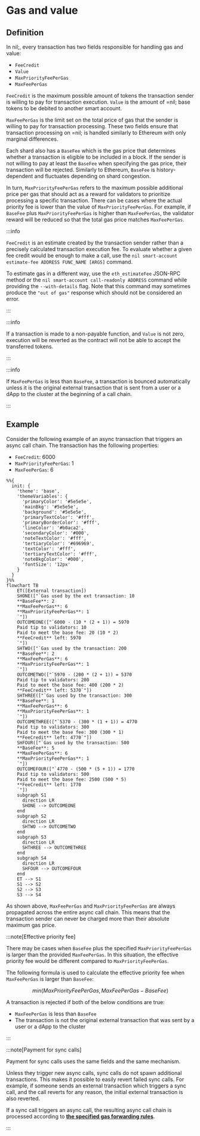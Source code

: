 # Gas and value

## Definition

In nil;, every transaction has two fields responsible for handling gas and value:

* `FeeCredit`
* `Value`
* `MaxPriorityFeePerGas`
* `MaxFeePerGas`

`FeeCredit` is the maximum possible amount of tokens the transaction sender is willing to pay for transaction execution. `Value` is the amount of =nil; base tokens to be debited to another smart account. 

`MaxFeePerGas` is the limit set on the total price of gas that the sender is willing to pay for transaction processing. These two fields ensure that transaction processing on =nil; is handled similarly to Ethereum with only marginal differences.

Each shard also has a `BaseFee` which is the gas price that determines whether a transaction is eligible to be included in a block. If the sender is not willing to pay at least the `BaseFee` when specifying the gas price, their transaction will be rejected. Similarly to Ethereum, `BaseFee` is history-dependent and fluctuates depending on shard congestion. 

In turn, `MaxPriorityFeePerGas` refers to the maximum possible additional price per gas that should act as a reward for validators to prioritize processing a specific transaction. There can be cases where the actual priority fee is lower than the value of `MaxPriorityFeePerGas`. For example, if `BaseFee` plus `MaxPriorityFeePerGas` is higher than `MaxFeePerGas`, the validator reward will be reduced so that the total gas price matches `MaxFeePerGas`.  

:::info

`FeeCredit` is an estimate created by the transaction sender rather than a precisely calculated transaction execution fee. To evaluate whether a given fee credit would be enough to make a call, use the `nil smart-account estimate-fee ADDRESS FUNC_NAME [ARGS]` command.

To estimate gas in a different way, use the `eth_estimateFee` JSON-RPC method or the `nil smart-account call-readonly ADDRESS` command while providing the `--with-details` flag. Note that this command may sometimes produce the `"out of gas"` response which should not be considered an error.

:::

:::info

If a transaction is made to a non-payable function, and `Value` is not zero, execution will be reverted as the contract will not be able to accept the transferred tokens.

:::

:::info

If `MaxFeePerGas` is less than `BaseFee`, a transaction is bounced automatically unless it is the original external transaction that is sent from a user or a dApp to the cluster at the beginning of a call chain.

:::

## Example

Consider the following example of an async transaction that triggers an async call chain. The transaction has the following properties:

* `FeeCredit`: 6000
* `MaxPriorityFeePerGas`: 1
* `MaxFeePerGas`: 6

```mermaid
%%{
  init: {
    'theme': 'base',
    'themeVariables': {
      'primaryColor': '#5e5e5e',
      'mainBkg': '#5e5e5e',
      'background': '#5e5e5e',
      'primaryTextColor': '#fff',
      'primaryBorderColor': '#fff',
      'lineColor': '#b0aca2',
      'secondaryColor': '#000',
      'noteTextColor': '#fff',
      'tertiaryColor': '#696969',
      'textColor': '#fff',
      'tertiaryTextColor': '#fff',
      'noteBkgColor': '#000',
      'fontSize': '12px'
    }
  }
}%%
flowchart TB
    ET([External transaction])
    SHONE(["`Gas used by the ext transaction: 10
    **BaseFee**: 2
    **MaxFeePerGas**: 6
    **MaxPriorityFeePerGas**: 1
    `"])
    OUTCOMEONE(["`6000 - (10 * (2 + 1)) = 5970
    Paid tip to validators: 10
    Paid to meet the base fee: 20 (10 * 2)
    **FeeCredit** left: 5970 
    `"])
    SHTWO(["`Gas used by the transaction: 200
    **BaseFee**: 2
    **MaxFeePerGas**: 6
    **MaxPriorityFeePerGas**: 1
    `"])
    OUTCOMETWO(["`5970 - (200 * (2 + 1)) = 5370
    Paid tip to validators: 200
    Paid to meet the base fee: 400 (200 * 2)
    **FeeCredit** left: 5370`"])
    SHTHREE(["`Gas used by the transaction: 300
    **BaseFee**: 1
    **MaxFeePerGas**: 6
    **MaxPriorityFeePerGas**: 1
    `"])
    OUTCOMETHREE(["`5370 - (300 * (1 + 1)) = 4770
    Paid tip to validators: 300
    Paid to meet the base fee: 300 (300 * 1)
    **FeeCredit** left: 4770`"])
    SHFOUR(["`Gas used by the transaction: 500
    **BaseFee**: 5
    **MaxFeePerGas**: 6
    **MaxPriorityFeePerGas**: 1
    `"])
    OUTCOMEFOUR(["`4770 - (500 * (5 + 1)) = 1770
    Paid tip to validators: 500
    Paid to meet the base fee: 2500 (500 * 5)
    **FeeCredit** left: 1770
    `"])
    subgraph S1
      direction LR
      SHONE --> OUTCOMEONE
    end
    subgraph S2
      direction LR
      SHTWO --> OUTCOMETWO
    end
    subgraph S3
      direction LR
      SHTHREE --> OUTCOMETHREE
    end
    subgraph S4
      direction LR
      SHFOUR --> OUTCOMEFOUR
    end
    ET --> S1
    S1 --> S2
    S2 --> S3
    S3 --> S4
```

As shown above, `MaxFeePerGas` and `MaxPriorityFeePerGas` are always propagated across the entire async call chain. This means that the transaction sender can never be charged more than their absolute maximum gas price.

:::note[Effective priority fee]

There may be cases when `BaseFee` plus the specified `MaxPriorityFeePerGas` is larger than the provided `MaxFeePerGas`. In this situation, the effective priority fee would be different compared to `MaxPriorityFeePerGas`.

The following formula is used to calculate the effective priority fee when `MaxFeePerGas` is larger than `BaseFee`:

$$
min(MaxPriorityFeePerGas, MaxFeePerGas - BaseFee)
$$

A transaction is rejected if both of the below conditions are true:

* `MaxFeePerGas` is less than `BaseFee`
* The transaction is not the original external transaction that was sent by a user or a dApp to the cluster

:::

:::note[Payment for sync calls]

Payment for sync calls uses the same fields and the same mechanism. 

Unless they trigger new async calls, sync calls do not spawn additional transactions. This makes it possible to easily revert failed sync calls. For example, if someone sends an external transaction which triggers a sync call, and the call reverts for any reason, the initial external transaction is also reverted.

If a sync call triggers an async call, the resulting async call chain is processed according to [**the specified gas forwarding rules**](../smart-contracts/gas-forwarding.mdx).

:::






